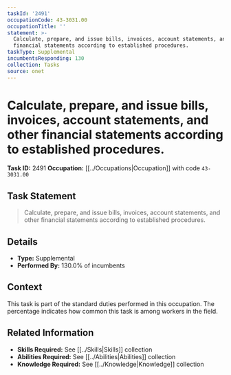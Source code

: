 ```yaml
---
taskId: '2491'
occupationCode: 43-3031.00
occupationTitle: ''
statement: >-
  Calculate, prepare, and issue bills, invoices, account statements, and other
  financial statements according to established procedures.
taskType: Supplemental
incumbentsResponding: 130
collection: Tasks
source: onet
---
```

# Calculate, prepare, and issue bills, invoices, account statements, and other financial statements according to established procedures.

**Task ID:** 2491
**Occupation:** [[../Occupations|Occupation]] with code `43-3031.00`

## Task Statement

> Calculate, prepare, and issue bills, invoices, account statements, and other financial statements according to established procedures.

## Details

- **Type:** Supplemental
- **Performed By:** 130.0% of incumbents

## Context

This task is part of the standard duties performed in this occupation. The percentage indicates how common this task is among workers in the field.

## Related Information

- **Skills Required:** See [[../Skills|Skills]] collection
- **Abilities Required:** See [[../Abilities|Abilities]] collection
- **Knowledge Required:** See [[../Knowledge|Knowledge]] collection
